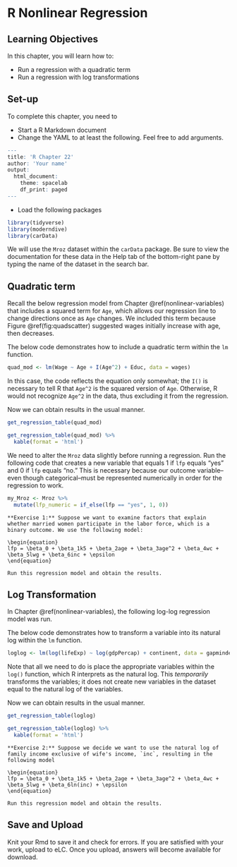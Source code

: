 # R Nonlinear Regression

## Learning Objectives

In this chapter, you will learn how to:

- Run a regression with a quadratic term
- Run a regression with log transformations

## Set-up

To complete this chapter, you need to

- Start a R Markdown document
- Change the YAML to at least the following. Feel free to add arguments.

```r
---
title: 'R Chapter 22'
author: 'Your name'
output: 
  html_document:
    theme: spacelab
    df_print: paged
---
```
- Load the following packages

```r
library(tidyverse)
library(moderndive)
library(carData)
```

We will use the `Mroz` dataset within the `carData` package. Be sure to view the documentation for these data in the Help tab of the bottom-right pane by typing the name of the dataset in the search bar.

## Quadratic term

Recall the below regression model from Chapter \@ref(nonlinear-variables) that includes a squared term for `Age`, which allows our regression line to change directions once as `Age` changes. We included this term because Figure \@ref(fig:quadscatter) suggested wages initially increase with age, then decreases.

\begin{equation}
Wage = \beta_0 + \beta_1Age + \beta_2Age^2 + \beta_3Educ + \epsilon
\end{equation}

The below code demonstrates how to include a quadratic term within the `lm` function.

```r
quad_mod <- lm(Wage ~ Age + I(Age^2) + Educ, data = wages)
```

In this case, the code reflects the equation only somewhat; the `I()` is necessary to tell R that `Age^2` is the squared version of `Age`. Otherwise, R would not recognize `Age^2` in the data, thus excluding it from the regression.

Now we can obtain results in the usual manner.
```r
get_regression_table(quad_mod)
```

```r
get_regression_table(quad_mod) %>% 
  kable(format = 'html')
```

We need to alter the `Mroz` data slightly before running a regression. Run the following code that creates a new variable that equals 1 if `lfp` equals "yes" and 0 if `lfp` equals "no." This is necessary because our outcome variable--even though categorical--must be represented numerically in order for the regression to work.

```r
my_Mroz <- Mroz %>% 
  mutate(lfp_numeric = if_else(lfp == "yes", 1, 0))
```


```block
**Exercise 1:** Suppose we want to examine factors that explain whether married women participate in the labor force, which is a binary outcome. We use the following model:

\begin{equation}
lfp = \beta_0 + \beta_1k5 + \beta_2age + \beta_3age^2 + \beta_4wc + \beta_5lwg + \beta_6inc + \epsilon
\end{equation}

Run this regression model and obtain the results.
```

## Log Transformation

In Chapter \@ref(nonlinear-variables), the following log-log regression model was run.

\begin{equation}
ln(LifeExp)=\beta_0 + \beta_1ln(GDPpercap) + \beta_2Continent + \epsilon
\end{equation}

The below code demonstrates how to transform a variable into its natural log within the `lm` function.

```r
loglog <- lm(log(lifeExp) ~ log(gdpPercap) + continent, data = gapminder)
```

Note that all we need to do is place the appropriate variables within the `log()` function, which R interprets as the natural log. This *temporarily* transforms the variables; it does not create new variables in the dataset equal to the natural log of the variables.

Now we can obtain results in the usual manner.
```r
get_regression_table(loglog)
```

```r
get_regression_table(loglog) %>% 
  kable(format = 'html')
```

```block
**Exercise 2:** Suppose we decide we want to use the natural log of family income exclusive of wife's income, `inc`, resulting in the following model

\begin{equation}
lfp = \beta_0 + \beta_1k5 + \beta_2age + \beta_3age^2 + \beta_4wc + \beta_5lwg + \beta_6ln(inc) + \epsilon
\end{equation}

Run this regression model and obtain the results.
```

## Save and Upload

Knit your Rmd to save it and check for errors. If you are satisfied with your work, upload to eLC. Once you upload, answers will become available for download.